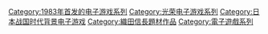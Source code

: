 {{cat main}}

{{DEFAULTSORT:Nobunaga no Yabou}}
[[Category:1983年首发的电子游戏系列|Category:1983年首发的电子游戏系列]]
[[Category:光荣电子游戏系列|Category:光荣电子游戏系列]]
[[Category:日本战国时代背景电子游戏|Category:日本战国时代背景电子游戏]]
[[Category:織田信長題材作品|Category:織田信長題材作品]]
[[Category:電子遊戲系列|Category:電子遊戲系列]]